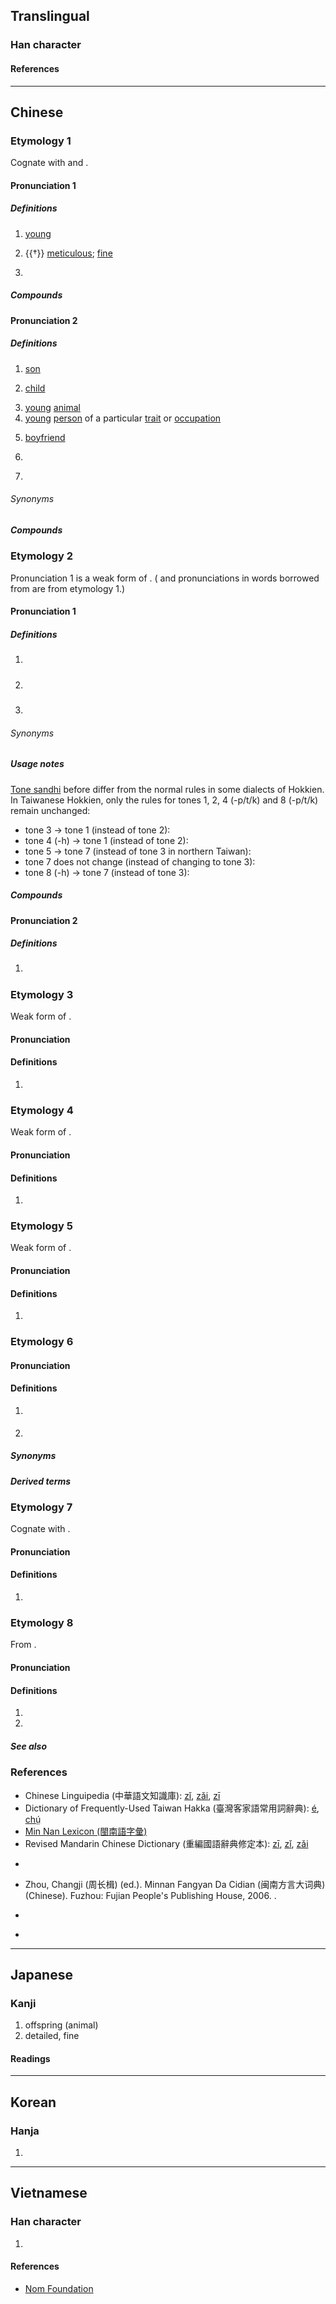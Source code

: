 {{character info/new}}
==Translingual==

===Han character===
{{Han char|rn=9|rad=人|as=03|sn=5|four=27247|canj=OND|ids=⿰亻子}}

====References====
{{Han ref|kx=0092.060|dkj=00367|dj=0195.090|hdz=10115.050|uh=4ED4}}

----

==Chinese==

===Etymology 1===
Cognate with {{och-l|子}} and {{och-l|崽}}.
{{rfv-etym|zh}} <!-- Are all the definitions below of the same etymology? -->

====Pronunciation 1====
{{zh-forms}}
{{zh-pron
|m=zǐ
|c=zi2
|h=pfs=chṳ́
|mn=xm,zz,tw:chú/qz:chír
|w=
|mc=2
|oc=2
|ma=
|cat=a,n
}}

=====Definitions=====
{{zh-hanzi}}

# {{lb|zh|domesticated animals or fowls}} [[young]]
#: {{zh-x|仔雞|chick}}
#: {{zh-alt-inline|子}}
# {{†}} [[meticulous]]; [[fine]]
#: {{zh-x|仔細|careful; meticulous}}
# {{lb|zh|Taiwan}} {{zh-alt-form|籽|seed}}
#: {{zh-x|菜仔 油|rape'''seed''' oil}}

=====Compounds=====
{{zh-der|仔細|仔密}}

====Pronunciation 2====
{{zh-forms|alt=崽}}
{{zh-pron
|m=zǎi
|c=zai2
|c-t=doi2
|h=gd=zai3
|mn=
|w=
|mc=
|oc=
|ma=
|cat=n,suf
}}

=====Definitions=====
{{zh-hanzi}} {{tlb|zh|regional|chiefly|Cantonese|Hakka}}

# [[son]] {{zh-mw|個|c:粒}}
#: {{zh-x|你 個 仔 真係 好 乖。|Your '''son''' is very well-behaved.|C}}
# [[child]]
#: {{zh-x|男仔|boy|C}}
#: {{zh-x|女{neoi5}仔|girl|C}}
# [[young]] [[animal]]
# [[young]] [[person]] of a particular [[trait]] or [[occupation]] {{zh-mw|個}}
#: {{zh-x|肥仔|[[fatty]]|C}}
#: {{zh-x|打{daa2}工仔|young worker|C}}
# {{lb|zh|slang}} [[boyfriend]] {{zh-mw|c:條}}
# {{non-gloss definition|a diminutive suffix}}
#: {{zh-x|凳仔|small stool|C}}
#: {{zh-x|叔仔|brother-in-law (husband's younger brother)|C}}
# {{non-gloss definition|a suffix for single-syllable nouns}}
#: {{zh-x|雀仔|a birdie|C}}

======Synonyms======
{{zh-dial|兒子}}

=====Compounds=====
{{zh-der|仔女|雀仔|男仔|女仔|傻仔|牛仔|肥仔|打仔|豬仔|狗仔|襪仔:mat6 zai2|仔牛肉|牛仔布|牛仔裝|牛仔褲|大圈仔|阿六仔|賣豬仔|仔大仔世界}}

===Etymology 2===
{{zh-forms|alt=囝,兒,啊-after name or title,也-after name or title}}
Pronunciation 1 is a weak form of {{zh-l|囝|tr=kiáⁿ, káⁿ}}. ({{etyl|cmn|-}} and {{etyl|yue|-}} pronunciations in words borrowed from {{etyl|nan|-}} are from etymology 1.)

====Pronunciation 1====
{{zh-pron
|m=仔
|c=zai2
|mn=á
|cat=suf
}}

=====Definitions=====
{{zh-hanzi}} {{tlb|zh|chiefly|Min Nan}}

# {{non-gloss definition|a diminutive suffix for nouns, adjectives or quantities}}
#: {{zh-x|囡仔|child|MN}}
#: {{zh-x|小叔仔|brother-in-law (husband's younger brother)|MN}}
#: {{zh-x|勻勻仔|slowly|MN}}
#: {{zh-x|小可仔|a little bit|MN}}
#: {{zh-x|歌仔戲|{{w|Taiwanese opera}}}}
# {{non-gloss definition|a suffix that converts a verb or adjective into a noun}}
#: {{zh-x|抿仔|brush|MN}}
#: {{zh-x|矮仔|shorty|MN}}
# {{non-gloss definition|a suffix placed after a name or title, used endearingly, humorously or pejoratively}}

======Synonyms======
{{zh-dial|子}}

=====Usage notes=====
{{wikipedia|Taiwanese Hokkien#Before the -á suffix|rules for tone sandhi before the '仔' (-á) suffix}}
[[tone sandhi|Tone sandhi]] before {{lang|zh|仔}} differ from the normal rules in some dialects of Hokkien. In Taiwanese Hokkien, only the rules for tones 1, 2, 4 (-p/t/k) and 8 (-p/t/k) remain unchanged:
* tone 3 → tone 1 (instead of tone 2): {{zh-l|印仔|ìn-á}}
* tone 4 (-h) → tone 1 (instead of tone 2): {{zh-l|鴨仔|ah-á}}
* tone 5 → tone 7 (instead of tone 3 in northern Taiwan): {{zh-l|蝦仔|hê-á}}
* tone 7 does not change (instead of changing to tone 3): {{zh-l|帽仔|bō-á}}
* tone 8 (-h) → tone 7 (instead of tone 3): {{zh-l|藥仔|io̍h-á}}

=====Compounds=====
{{zh-der|草仔|草仔粿|芋仔|芋仔冰|三七仔|圓仔湯|尪仔標|歌仔戲|搓圓仔|搓圓仔湯|搖囝仔歌|擔仔麵|水筆仔|泂蛤仔|落翅仔|蚵仔煎|蚵仔|蚵仔麵線|鵝仔:giâ-á|街仔:ke-á|巷仔:hāng-á|邊仔:piⁿ-á|印仔:ìn-á|銀角仔:gîn-kak-á|早起時仔:chá-khí-sî-á|菜市仔:chhài-chhī-á|擔仔:tàⁿ-á|袋仔|店仔:tiàm-á|尪仔:ang-á|阿啄仔:a-tok-á|藥仔:io̍h-á|錶仔:pió-á|麥仔:be̍h-á|襪仔:be̍h-á|罐仔:koàn-á|箱仔:siông-é|煞尾仔囝:soah-bóe-á-kiáⁿ|嬰仔:eⁿ-á|欲暗仔:beh-àm-á}}

====Pronunciation 2====
{{zh-pron
|md=giāng
|mn=xm,zz,tp,kh,tn,tc,hc,yl,km,mg:kiáⁿ/qz,lk,sx,ph:káⁿ
|mn-t=kian2
|cat=n,suf
}}

=====Definitions=====
{{zh-hanzi}}

# {{zh-alt-form|囝|tr=-|dot=,}} {{n-g|especially when used as a suffix.}}

===Etymology 3===
{{zh-forms}}
Weak form of {{zh-l|佮|tr=kah, kap|and}}.

====Pronunciation====
{{zh-pron
|mn=á
|cat=interfix
}}

====Definitions====
{{zh-hanzi}}

# {{lb|zh|Min Nan}} {{non-gloss definition|An interfix placed between two nouns to show the relationship between the two objects.}}
#: {{zh-x|翁仔某|husband '''and''' wife|MN}}

===Etymology 4===
{{zh-forms}}
Weak form of {{zh-l|百|tr=pah|hundred}}.

====Pronunciation====
{{zh-pron
|mn=á
|cat=interfix
}}

====Definitions====
{{zh-hanzi}}

# {{lb|zh|Min Nan}} {{non-gloss definition|An interfix placed between two numbers to denote the value of 100, i.e. x {{lang|zh|仔}} y &#61; 100x + 10y.}}
#: {{zh-x|三-仔-五|three '''hundred''' fifty|MN}}

===Etymology 5===
{{zh-forms}}
Weak form of {{zh-l|旦|tr=tòaⁿ|dawn}}.

====Pronunciation====
{{zh-pron
|mn=á/twr:nà
|cat=interfix
}}

====Definitions====
{{zh-hanzi}}

# {{lb|zh|Min Nan}} {{non-gloss definition|An interfix used limitedly in certain temporal location adverbs.}}
#: {{zh-x|今{kin}仔日|today|MN}}
#: {{zh-x|明{bîn}仔載|tomorrow|MN}}

===Etymology 6===
{{zh-forms|alt=兒,欸}}
{{rfe|zh|From 兒?}}

====Pronunciation====
{{zh-pron
|h=pfs=é;gd=ê3
|h_note=In Northern Sixian, 仔 is pronounced as ''è'' when following the rising (31) and dark entering (2) tones
|cat=suf
}}

====Definitions====
{{zh-hanzi}} {{tlb|zh|Hakka}}

# {{non-gloss definition|a suffix used after nouns}}
#: {{zh-x|樹仔|tree|H}}
# {{non-gloss definition|a suffix that makes a derogatory slur}}
#: {{zh-x|阿山仔|[[Mainlander]]|H}}

=====Synonyms=====
{{zh-dial|子}}

=====Derived terms=====
{{zh-der|藥仔:yo̍k-é|麥仔:ma̍k-é|襪仔:mat-é|樹仔:su-é|阿山仔:â-sân-é|例仔:li-é|信仔:sin-é|倈仔:lai-é|傳仔:chhon-é|兔仔:thu-é|凳仔:ten-é|刷仔:sot-é|包仔:pâu-é|名仔:miàng-é|哪仔:nai-é|啞仔:á-é|塞仔:set-é|外仔:ngoi-é|夾仔:kiap-é|妹仔:moi-é|姪仔:chhṳ̍t-é|孫仔:sûn-é|寮仔:liàu-é|屋仔:vuk-é|屐仔:khia̍k-é|差仔:chhâi-é|巷仔:hong-é|帶仔:tai-é|帽仔:mo-é|弦仔:hièn-é|扇仔:san-é|拖仔:thô-é|插仔:chhap-é|搓仔:chho-é|撐仔:chhang-é|旗仔:khì-é|日仔:ngit-é|星仔:sên-é|李仔:lí-é|杯仔:pî-é|枋仔:piông-é|柑仔:kâm-é|柚仔:yu-é|柿仔:chhṳ-é|栗仔:li̍t-é|桁仔:hàng-é|桃仔:thò-é|桌仔:chok-é|梅仔:mòi-é|梨仔:lì-é|梭仔:sô-é|梯仔:thôi-é|梳仔:sṳ̂-é|棍仔:kun-é|棕仔:chûng-é|椰仔:yà-é|槓仔:kong-é|模仔:mù-é|樣仔:yong-é|橘仔:kit-é|沙仔:sâ-é|漏仔:leu-é|燕仔:yen-é|牌仔:phài-é|狗仔:kiéu-é|猴仔:hèu-é|獅仔:sṳ̂-é|珠仔:chû-é|瓜仔:kôa-é|瓠仔:phù-é|番仔:fân-é|癧仔:li̍t-é|盒仔:ha̍p-é|盤仔:phàn-é|碟仔:thia̍p-é|磚仔:chôn-é|禾仔:vò-é|秤仔:chhṳn-é|秧仔:yông-é|稟仔:pín-é|窟仔:fut-é|竹仔:chuk-é|笛仔:tha̍k-é|筷仔:khoai-é|篦仔:pi-é|簿仔:phû-é|粽仔:chung-é|糕仔:kâu-é|糠仔:hông-é|索仔:sok-é|綢仔:chhù-é|網仔:mióng-é|縫仔:phung-é|羊仔:yòng-é|耙仔:phà-é|腰仔:yêu-é|船仔:sòn-é|艾仔:ngie-é|芋仔:vu-é|苧仔:chhû-é|茄仔:khiò-é|莊仔:chông-é|落仔:lap-é|葉仔:ya̍p-é|蒜仔:son-é|蓋仔:koi-é|蔥仔:chhûng-é|薸仔:phêu-é|藠仔:khiêu-é|虻仔:máng-é|蚊仔:mûn-é|蛄仔:kû-é|蜂仔:phûng-é|蜆仔:hán-é|表仔:péu-é|袋仔:thoi-é|豆仔:theu-é|豬仔:chû-é|貓仔:meu-é|賊仔:chhe̍t-é|車仔:chhâ-é|遮仔:châ-é|金仔:kîm-é|鈕仔:néu-é|鉋仔:phàu-é|鋸仔:ki-é|靴仔:hiô-é|領仔:liâng-é|頭仔:thèu-é|餅仔:piáng-é|鬼仔:kúi-é|魚仔:ǹg-é|鳥仔:tiâu-é|鴨仔:ap-é|鹿仔:lu̍k-é|鼓仔:kú-é|龜仔:kûi-é|𧊅仔:koái-é}}

===Etymology 7===
{{zh-forms}}

Cognate with {{och-l|載|to load; to carry}}.

====Pronunciation====
{{zh-pron
|m=zī
|c=zi1
|h=
|mn=
|w=
|mc=1
|oc=1
|ma=
|cat=
}}

====Definitions====
{{zh-hanzi}}

# {{zh-only used in|仔肩}}

===Etymology 8===
{{zh-forms|alt=之}}
From {{zh-l|*著/着}}.

====Pronunciation====
{{zh-pron
|w=2tsr
|cat=part
}}
{{attention|wuu|toneless?}}

====Definitions====
{{zh-hanzi}} {{tlb|zh|Wu}}

# {{n-g|Used after a verb to indicate [[perfective aspect]] (action completion).}}
# {{n-g|Used at the end of a sentence to indicate a change of state.}}

=====See also=====
{{zh-dial|了}}

===References===
* Chinese Linguipedia (中華語文知識庫): [http://chinese-linguipedia.org/clk/search/%E4%BB%94/79508/177002 zǐ], [http://chinese-linguipedia.org/clk/search/%E4%BB%94/79508/300981 zǎi], [http://chinese-linguipedia.org/clk/search/%E4%BB%94/79508/357642 zī]
* Dictionary of Frequently-Used Taiwan Hakka (臺灣客家語常用詞辭典): [http://hakka.dict.edu.tw/hakkadict/result_detail.jsp?n_no=2618&soundtype=0&sample=%E4%BB%94 é], [http://hakka.dict.edu.tw/hakkadict/result_detail.jsp?n_no=14493&soundtype=0&sample=%E4%BB%94 chṳ́]
* [http://blgjilui.dict.edu.tw/jilui_result.jsp?phrase=%E5%9B%9D Min Nan Lexicon (閩南語字彙)]
* Revised Mandarin Chinese Dictionary (重編國語辭典修定本): [http://dict.revised.moe.edu.tw/cgi-bin/newDict/dict.sh?cond=%5E%A5J%24&pieceLen=50&fld=1&cat=&ukey=-1130347409&serial=2&recNo=0&op=f&imgFont=1 zī], [http://dict.revised.moe.edu.tw/cgi-bin/newDict/dict.sh?cond=%5E%A5J%24&pieceLen=50&fld=1&cat=&ukey=-1130347409&serial=2&recNo=1&op=f&imgFont=1 zǐ], [http://dict.revised.moe.edu.tw/cgi-bin/newDict/dict.sh?cond=%5E%A5J%24&pieceLen=50&fld=1&cat=&ukey=-1130347409&serial=2&recNo=2&op=f&imgFont=1 zǎi]
* {{qualifier|Min Nan}} {{thcwd|1310}}
* {{qualifier|Min Nan}} Zhou, Changji (周长楫) (ed.). Minnan Fangyan Da Cidian (闽南方言大词典) (Chinese). Fuzhou: Fujian People's Publishing House, 2006. {{ISBN|7-211-03896-9}}.
* {{qualifier|Min Nan}} {{thcwda|267}}
* {{qualifier|Min Nan}} {{thcwda|317}}

----

==Japanese==

===Kanji===
{{ja-kanji|grade=|rs=人03}}

# offspring (animal)
# detailed, fine

====Readings====
{{ja-readings
|goon=し
|kanon=し
|kun=た-える, こ-
}}

----

==Korean==

===Hanja===
{{ko-hanja|자}}

# {{rfdef|ko|sort=人03}}

----

==Vietnamese==

===Han character===
{{vi-readings|reading=[[tử]], [[tể]]|rs=人03}}

# {{rfdef|vi|sort=人03}}

====References====
* [http://nomfoundation.org/common/nom_details.php?codepoint=4ed4 Nom Foundation]